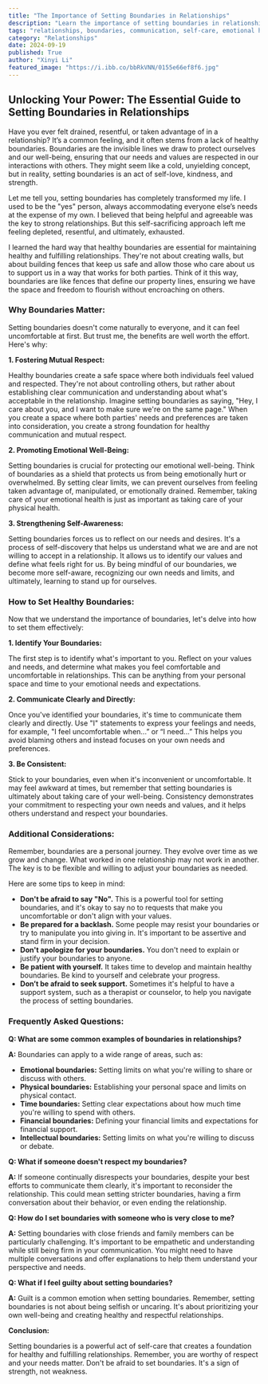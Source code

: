 ```yaml
---
title: "The Importance of Setting Boundaries in Relationships"
description: "Learn the importance of setting boundaries in relationships to protect your emotional well-being, promote mutual respect, and create healthier interactions with loved ones. This comprehensive guide provides practical advice on identifying your boundaries, communicating them effectively, and navigating potential challenges."
tags: "relationships, boundaries, communication, self-care, emotional health, respect, well-being, self-love, personal growth, personal development, mental health, healthy relationships, self-esteem"
category: "Relationships"
date: 2024-09-19
published: True
author: "Xinyi Li"
featured_image: "https://i.ibb.co/bbRkVNN/0155e66ef8f6.jpg"
---
```


##  Unlocking Your Power: The Essential Guide to Setting Boundaries in Relationships 

Have you ever felt drained, resentful, or taken advantage of in a relationship? It’s a common feeling, and it often stems from a lack of healthy boundaries.  Boundaries are the invisible lines we draw to protect ourselves and our well-being, ensuring that our needs and values are respected in our interactions with others.  They might seem like a cold, unyielding concept, but in reality, setting boundaries is an act of self-love, kindness, and strength.  

Let me tell you, setting boundaries has completely transformed my life. I used to be the "yes" person, always accommodating everyone else’s needs at the expense of my own.  I believed that being helpful and agreeable was the key to strong relationships.  But this self-sacrificing approach left me feeling depleted, resentful, and ultimately, exhausted. 

I learned the hard way that healthy boundaries are essential for maintaining healthy and fulfilling relationships. They're not about creating walls, but about building fences that keep us safe and allow those who care about us to support us in a way that works for both parties.  Think of it this way, boundaries are like fences that define our property lines, ensuring we have the space and freedom to flourish without encroaching on others. 

### Why Boundaries Matter: 

Setting boundaries doesn't come naturally to everyone, and it can feel uncomfortable at first.  But trust me, the benefits are well worth the effort.  Here's why:

**1.  Fostering Mutual Respect:**  

Healthy boundaries create a safe space where both individuals feel valued and respected.  They're not about controlling others, but rather about establishing clear communication and understanding about what's acceptable in the relationship.  Imagine setting boundaries as saying, "Hey, I care about you, and I want to make sure we're on the same page."  When you create a space where both parties' needs and preferences are taken into consideration, you create a strong foundation for healthy communication and mutual respect.

**2.  Promoting Emotional Well-Being:**  

Setting boundaries is crucial for protecting our emotional well-being.  Think of boundaries as a shield that protects us from being emotionally hurt or overwhelmed.  By setting clear limits, we can prevent ourselves from feeling taken advantage of, manipulated, or emotionally drained.  Remember, taking care of your emotional health is just as important as taking care of your physical health.

**3.  Strengthening Self-Awareness:** 

Setting boundaries forces us to reflect on our needs and desires.  It's a process of self-discovery that helps us understand what we are and are not willing to accept in a relationship.  It allows us to identify our values and define what feels right for us.  By being mindful of our boundaries, we become more self-aware, recognizing our own needs and limits, and ultimately, learning to stand up for ourselves.  

### How to Set Healthy Boundaries:

Now that we understand the importance of boundaries, let's delve into how to set them effectively:

**1. Identify Your Boundaries:**

The first step is to identify what's important to you.  Reflect on your values and needs, and determine what makes you feel comfortable and uncomfortable in relationships. This can be anything from your personal space and time to your emotional needs and expectations. 

**2. Communicate Clearly and Directly:**

Once you've identified your boundaries, it's time to communicate them clearly and directly.  Use "I" statements to express your feelings and needs, for example, "I feel uncomfortable when...” or “I need...”  This helps you avoid blaming others and instead focuses on your own needs and preferences. 

**3. Be Consistent:**

Stick to your boundaries, even when it's inconvenient or uncomfortable.  It may feel awkward at times, but remember that setting boundaries is ultimately about taking care of your well-being.  Consistency demonstrates your commitment to respecting your own needs and values, and it helps others understand and respect your boundaries.

###  Additional Considerations:

Remember, boundaries are a personal journey. They evolve over time as we grow and change.  What worked in one relationship may not work in another.  The key is to be flexible and willing to adjust your boundaries as needed.

Here are some tips to keep in mind:

* **Don't be afraid to say "No".** This is a powerful tool for setting boundaries, and it's okay to say no to requests that make you uncomfortable or don't align with your values.
* **Be prepared for a backlash.** Some people may resist your boundaries or try to manipulate you into giving in.  It's important to be assertive and stand firm in your decision.
* **Don't apologize for your boundaries.**  You don't need to explain or justify your boundaries to anyone.  
* **Be patient with yourself.** It takes time to develop and maintain healthy boundaries. Be kind to yourself and celebrate your progress.
* **Don’t be afraid to seek support.** Sometimes it's helpful to have a support system, such as a therapist or counselor, to help you navigate the process of setting boundaries.

###  Frequently Asked Questions:

**Q: What are some common examples of boundaries in relationships?**

**A:** Boundaries can apply to a wide range of areas, such as:

* **Emotional boundaries:** Setting limits on what you're willing to share or discuss with others.
* **Physical boundaries:** Establishing your personal space and limits on physical contact.
* **Time boundaries:** Setting clear expectations about how much time you're willing to spend with others.
* **Financial boundaries:**  Defining your financial limits and expectations for financial support.
* **Intellectual boundaries:**  Setting limits on what you're willing to discuss or debate.

**Q: What if someone doesn't respect my boundaries?**

**A:** If someone continually disrespects your boundaries, despite your best efforts to communicate them clearly, it's important to reconsider the relationship.   This could mean setting stricter boundaries, having a firm conversation about their behavior, or even ending the relationship.  

**Q: How do I set boundaries with someone who is very close to me?**

**A:** Setting boundaries with close friends and family members can be particularly challenging.  It's important to be empathetic and understanding while still being firm in your communication.  You might need to have multiple conversations and offer explanations to help them understand your perspective and needs.

**Q: What if I feel guilty about setting boundaries?**

**A:** Guilt is a common emotion when setting boundaries.  Remember, setting boundaries is not about being selfish or uncaring.  It's about prioritizing your own well-being and creating healthy and respectful relationships. 

**Conclusion:** 

Setting boundaries is a powerful act of self-care that creates a foundation for healthy and fulfilling relationships.  Remember, you are worthy of respect and your needs matter. Don't be afraid to set boundaries. It's a sign of strength, not weakness.